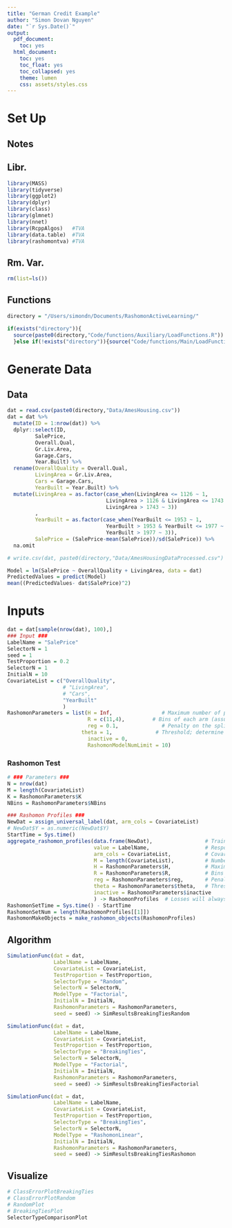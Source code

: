 ```yaml
---
title: "German Credit Example"
author: "Simon Dovan Nguyen"
date: "`r Sys.Date()`"
output:
  pdf_document:
    toc: yes
  html_document:
    toc: yes
    toc_float: yes
    toc_collapsed: yes
    theme: lumen
    css: assets/styles.css
---
```


# Set Up

## Notes

## Libr.

```r
library(MASS) 
library(tidyverse)
library(ggplot2) 
library(dplyr)
library(class)
library(glmnet)
library(nnet)
library(RcppAlgos)   #TVA
library(data.table)  #TVA
library(rashomontva) #TVA
```

## Rm. Var.

```r
rm(list=ls())
```

## Functions

```r
directory = "/Users/simondn/Documents/RashomonActiveLearning/"

if(exists("directory")){
  source(paste0(directory,"Code/functions/Auxiliary/LoadFunctions.R"))
  }else if(!exists("directory")){source("Code/functions/Main/LoadFunctions.R")}

```

# Generate Data

## Data
```r
dat = read.csv(paste0(directory,"Data/AmesHousing.csv"))
dat = dat %>% 
  mutate(ID = 1:nrow(dat)) %>%
  dplyr::select(ID,
         SalePrice,
         Overall.Qual,
         Gr.Liv.Area,
         Garage.Cars,
         Year.Built) %>%
  rename(OverallQuality = Overall.Qual,
         LivingArea = Gr.Liv.Area,
         Cars = Garage.Cars,
         YearBuilt = Year.Built) %>%
  mutate(LivingArea = as.factor(case_when(LivingArea <= 1126 ~ 1,
                                LivingArea > 1126 & LivingArea <= 1743 ~ 2,
                                LivingArea > 1743 ~ 3))
         ,
         YearBuilt = as.factor(case_when(YearBuilt <= 1953 ~ 1,
                                YearBuilt > 1953 & YearBuilt <= 1977 ~ 2,
                                YearBuilt > 1977 ~ 3)),
         SalePrice = (SalePrice-mean(SalePrice))/sd(SalePrice)) %>%
  na.omit

# write.csv(dat, paste0(directory,"Data/AmesHousingDataProcessed.csv") )
```

```r
Model = lm(SalePrice ~ OverallQuality + LivingArea, data = dat)
PredictedValues = predict(Model)
mean((PredictedValues- dat$SalePrice)^2)
```


# Inputs
```r
dat = dat[sample(nrow(dat), 100),]
### Input ###
LabelName = "SalePrice"
SelectorN = 1
seed = 1
TestProportion = 0.2
SelectorN = 1
InitialN = 10
CovariateList = c("OverallQuality",
                  # "LivingArea",
                  # "Cars",
                  "YearBuilt"
                  )
RashomonParameters = list(H = Inf,                # Maximum number of pools/splits
                          R = c(11,4),         # Bins of each arm (assume 0 exists)
                          reg = 0.1,              # Penalty on the splits
                        theta = 1,              # Threshold; determine relative to best model
                          inactive = 0,
                          RashomonModelNumLimit = 10)
```

### Rashomon Test
```r
# ### Parameters ###
N = nrow(dat)
M = length(CovariateList)
K = RashomonParameters$K
NBins = RashomonParameters$NBins

### Rashomon Profiles ###
NewDat = assign_universal_label(dat, arm_cols = CovariateList)
# NewDat$Y = as.numeric(NewDat$Y)
StartTime = Sys.time()
aggregate_rashomon_profiles(data.frame(NewDat),                 # TrainingSetTrainingData
                            value = LabelName,                  # Response names
                            arm_cols = CovariateList,           # Covariate names
                            M = length(CovariateList),          # Number of covariates
                            H = RashomonParameters$H,           # Maximum number of pools/splits
                            R = RashomonParameters$R,           # Bins of each arm (assume 0 exists)
                            reg = RashomonParameters$reg,       # Penalty on the splits
                            theta = RashomonParameters$theta,   # Threshold
                            inactive = RashomonParameters$inactive
                            ) -> RashomonProfiles  # Losses will always be the last one - (active arms)
RashomonSetTime = Sys.time() - StartTime
RashomonSetNum = length(RashomonProfiles[[1]])
RashomonMakeObjects = make_rashomon_objects(RashomonProfiles)
```


## Algorithm
```r
SimulationFunc(dat = dat,
               LabelName = LabelName,
               CovariateList = CovariateList,
               TestProportion = TestProportion,
               SelectorType = "Random",
               SelectorN = SelectorN,
               ModelType = "Factorial",
               InitialN = InitialN,
               RashomonParameters = RashomonParameters,
               seed = seed) -> SimResultsBreakingTiesRandom
```

```r
SimulationFunc(dat = dat,
               LabelName = LabelName,
               CovariateList = CovariateList,
               TestProportion = TestProportion,
               SelectorType = "BreakingTies",
               SelectorN = SelectorN,
               ModelType = "Factorial",
               InitialN = InitialN,
               RashomonParameters = RashomonParameters,
               seed = seed) -> SimResultsBreakingTiesFactorial
```

```r
SimulationFunc(dat = dat,
               LabelName = LabelName,
               CovariateList = CovariateList,
               TestProportion = TestProportion,
               SelectorType = "BreakingTies",
               SelectorN = SelectorN,
               ModelType = "RashomonLinear",
               InitialN = InitialN,
               RashomonParameters = RashomonParameters,
               seed = seed) -> SimResultsBreakingTiesRashomon

```

## Visualize
```r
# ClassErrorPlotBreakingTies
# ClassErrorPlotRandom
# RandomPlot
# BreakingTiesPlot
SelectorTypeComparisonPlot
```

